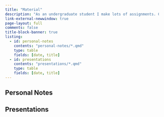```yaml
---
title: "Material"
description: "As an undergraduate student I make lots of assignments. Given that fact, I decided to create a special category on my website which will list some of those. I think that will be proved helpful to my fellow students who either struggle with our studies or do not have the ability to attend lectures for various reasons (medical, financial, etc.)"
link-external-newwindow: true
page-layout: full
comments: false
title-block-banner: true
listing:
  - id: personal-notes
    contents: "personal-notes/*.qmd"
    type: table
    fields: [date, title]
  - id: presentations
    contents: "presentations/*.qmd"
    type: table
    fields: [date, title]
---
```



## Personal Notes

:::{#personal-notes}
:::


## Presentations



:::{#presentations}
:::

